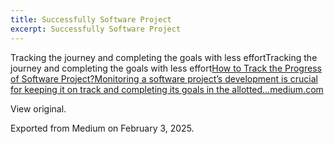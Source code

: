 ```yaml
---
title: Successfully Software Project
excerpt: Successfully Software Project
---
```


Tracking the journey and completing the goals with less effortTracking the journey and completing the goals with less effort[How to Track the Progress of Software Project?Monitoring a software project’s development is crucial for keeping it on track and completing its goals in the allotted…medium.com](https://medium.com/@niitwork0921/how-to-track-the-progress-of-software-project-12cba59838a4)[](https://medium.com/@niitwork0921/how-to-track-the-progress-of-software-project-12cba59838a4)



View original.


Exported from Medium on February 3, 2025.

